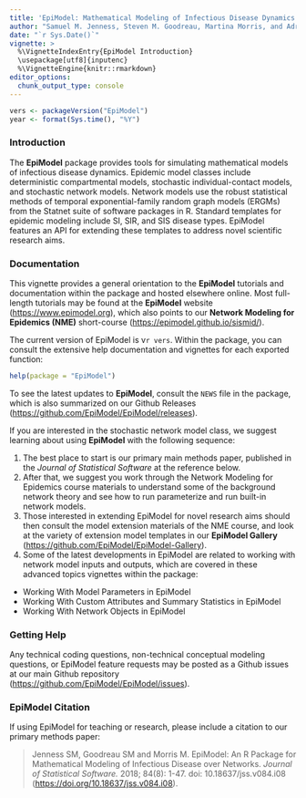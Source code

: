```yaml
---
title: 'EpiModel: Mathematical Modeling of Infectious Disease Dynamics'
author: "Samuel M. Jenness, Steven M. Goodreau, Martina Morris, and Adrien Le Guillou"
date: "`r Sys.Date()`"
vignette: >
  %\VignetteIndexEntry{EpiModel Introduction}
  \usepackage[utf8]{inputenc}
  %\VignetteEngine{knitr::rmarkdown}
editor_options: 
  chunk_output_type: console
---
```


```r
vers <- packageVersion("EpiModel")
year <- format(Sys.time(), "%Y")
```

### Introduction

The **EpiModel** package provides tools for simulating mathematical models of infectious disease dynamics. Epidemic model classes include deterministic compartmental models, stochastic individual-contact models, and stochastic network models. Network models use the robust statistical methods of temporal exponential-family random graph models (ERGMs) from the Statnet suite of software packages in R. Standard templates for epidemic modeling include SI, SIR, and SIS disease types. EpiModel features an API for extending these templates to address novel scientific research aims.

### Documentation

This vignette provides a general orientation to the **EpiModel** tutorials and documentation within the package and hosted elsewhere online. Most full-length tutorials may be found at the **EpiModel** website (<https://www.epimodel.org>), which also points to our **Network Modeling for Epidemics (NME)** short-course (<https://epimodel.github.io/sismid/>). 

The current version of EpiModel is v`r vers`. Within the package, you can consult the extensive help documentation and vignettes for each exported function:

```r
help(package = "EpiModel")
```

To see the latest updates to **EpiModel**, consult the `NEWS` file in the package, which is also summarized on our Github Releases (<https://github.com/EpiModel/EpiModel/releases>).

If you are interested in the stochastic network model class, we suggest learning about using **EpiModel** with the following sequence:

1. The best place to start is our primary main methods paper, published in the *Journal of Statistical Software* at the reference below. 
2. After that, we suggest you work through the Network Modeling for Epidemics course materials to understand some of the background network theory and see how to run parameterize and run built-in network models.
3. Those interested in extending EpiModel for novel research aims should then consult the model extension materials of the NME course, and look at the variety of extension model templates in our **EpiModel Gallery** (<https://github.com/EpiModel/EpiModel-Gallery>).
4. Some of the latest developments in EpiModel are related to working with network model inputs and outputs, which are covered in these advanced topics vignettes within the package:

- Working With Model Parameters in EpiModel
- Working With Custom Attributes and Summary Statistics in EpiModel
- Working With Network Objects in EpiModel

### Getting Help

Any technical coding questions, non-technical conceptual modeling questions, or EpiModel feature requests may be posted as a Github issues at our main Github repository (<https://github.com/EpiModel/EpiModel/issues>).

### EpiModel Citation

If using EpiModel for teaching or research, please include a citation to our primary methods paper:

> Jenness SM, Goodreau SM and Morris M. EpiModel: An R Package for Mathematical Modeling of Infectious Disease over Networks. *Journal of Statistical Software.* 2018; 84(8): 1-47. doi: 10.18637/jss.v084.i08 (<https://doi.org/10.18637/jss.v084.i08>).
